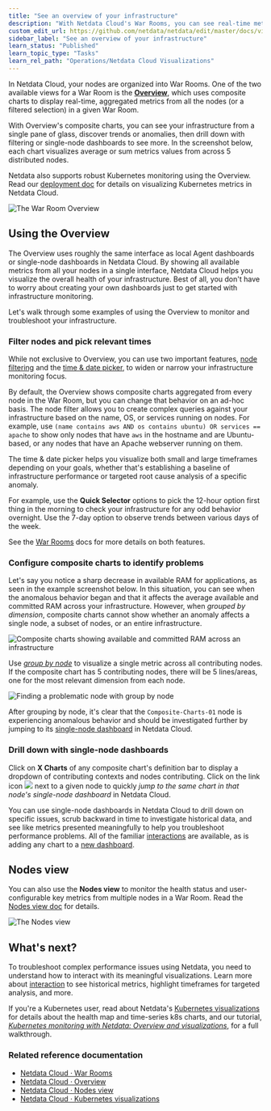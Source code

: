 ```yaml
---
title: "See an overview of your infrastructure"
description: "With Netdata Cloud's War Rooms, you can see real-time metrics, from any number of nodes in your infrastructure, in composite charts."
custom_edit_url: https://github.com/netdata/netdata/edit/master/docs/visualize/overview-infrastructure.md
sidebar_label: "See an overview of your infrastructure"
learn_status: "Published"
learn_topic_type: "Tasks"
learn_rel_path: "Operations/Netdata Cloud Visualizations"
---
```



In Netdata Cloud, your nodes are organized into War Rooms. One of the two available views for a War Room is the
[**Overview**](/docs/nightly/operations/visualizations/home-overview-and-single-node-view), which uses composite charts to display
real-time, aggregated metrics from all the nodes (or a filtered selection) in a given War Room.

With Overview's composite charts, you can see your infrastructure from a single pane of glass, discover trends or
anomalies, then drill down with filtering or single-node dashboards to see more. In the screenshot below,
each chart visualizes average or sum metrics values from across 5 distributed nodes.

Netdata also supports robust Kubernetes monitoring using the Overview. Read our [deployment
doc](/docs/nightly/installation/install-netdata-on-kubernetes) for details on visualizing Kubernetes metrics in Netdata Cloud.

![The War Room
Overview](https://user-images.githubusercontent.com/1153921/108732681-09791980-74eb-11eb-9ba2-98cb1b6608de.png)

## Using the Overview

The Overview uses roughly the same interface as local Agent dashboards or single-node dashboards in Netdata Cloud. By
showing all available metrics from all your nodes in a single interface, Netdata Cloud helps you visualize the overall
health of your infrastructure. Best of all, you don't have to worry about creating your own dashboards just to get
started with infrastructure monitoring.

Let's walk through some examples of using the Overview to monitor and troubleshoot your infrastructure.

### Filter nodes and pick relevant times

While not exclusive to Overview, you can use two important features, [node
filtering](/docs/nightly/operations/war-rooms#node-filter) and the [time &amp; date
picker](/docs/nightly/operations/war-rooms#time--date-picker), to widen or narrow your infrastructure
monitoring focus.

By default, the Overview shows composite charts aggregated from every node in the War Room, but you can change that
behavior on an ad-hoc basis. The node filter allows you to create complex queries against your infrastructure based on
the name, OS, or services running on nodes. For example, use `(name contains aws AND os contains ubuntu) OR services ==
apache` to show only nodes that have `aws` in the hostname and are Ubuntu-based, or any nodes that have an Apache
webserver running on them.

The time &amp; date picker helps you visualize both small and large timeframes depending on your goals, whether that's
establishing a baseline of infrastructure performance or targeted root cause analysis of a specific anomaly.

For example, use the **Quick Selector** options to pick the 12-hour option first thing in the morning to check your
infrastructure for any odd behavior overnight. Use the 7-day option to observe trends between various days of the week.

See the [War Rooms](/docs/nightly/operations/war-rooms) docs for more details on both features.

### Configure composite charts to identify problems

Let's say you notice a sharp decrease in available RAM for applications, as seen in the example screenshot below. In
this situation, you can see when the anomalous behavior began and that it affects the average available and committed
RAM across your infrastructure. However, when _grouped by dimension_, composite charts cannot show whether an anomaly
affects a single node, a subset of nodes, or an entire infrastructure.

![Composite charts showing available and committed RAM across an
infrastructure](https://user-images.githubusercontent.com/1153921/99314892-0bae4680-281f-11eb-823e-071a1da25dc7.png)

Use [_group by node_](/docs/nightly/operations/visualizations/home-overview-and-single-node-view#group-by-dimension-or-node) to visualize
a single metric across all contributing nodes. If the composite chart has 5 contributing nodes, there will be 5
lines/areas, one for the most relevant dimension from each node.

![Finding a problematic node with group by
node](https://user-images.githubusercontent.com/1153921/99315558-0e5d6b80-2820-11eb-91e9-9c46bc4c7298.gif)

After grouping by node, it's clear that the `Composite-Charts-01` node is experiencing anomalous behavior and should be
investigated further by jumping to its [single-node dashboard](#drill-down-with-single-node-dashboards) in Netdata
Cloud.

### Drill down with single-node dashboards

Click on **X Charts** of any composite chart's definition bar to display a dropdown of contributing contexts and nodes
contributing. Click on the link icon <img class="img__inline img__inline--link"
src="https://user-images.githubusercontent.com/1153921/95762109-1d219300-0c62-11eb-8daa-9ba509a8e71c.png" /> next to a
given node to quickly _jump to the same chart in that node's single-node dashboard_ in Netdata Cloud.

You can use single-node dashboards in Netdata Cloud to drill down on specific issues, scrub backward in time to
investigate historical data, and see like metrics presented meaningfully to help you troubleshoot performance problems.
All of the familiar [interactions](/docs/nightly/operations/netdata-cloud-visualizations/interact-with-dashboards-and-charts) are available, as is adding any chart
to a [new dashboard](/docs/nightly/operations/netdata-cloud-visualizations/create-new-dashboards).

## Nodes view

You can also use the **Nodes view** to monitor the health status and user-configurable key metrics from multiple nodes
in a War Room. Read the [Nodes view doc](/docs/nightly/operations/visualizations/nodes-view) for details.

![The Nodes view](https://user-images.githubusercontent.com/1153921/108733066-5fe65800-74eb-11eb-98e0-abaccd36deaf.png)

## What's next?

To troubleshoot complex performance issues using Netdata, you need to understand how to interact with its meaningful
visualizations. Learn more about [interaction](/docs/nightly/operations/netdata-cloud-visualizations/interact-with-dashboards-and-charts) to see historical metrics,
highlight timeframes for targeted analysis, and more.

If you're a Kubernetes user, read about Netdata's [Kubernetes
visualizations](/docs/nightly/operations/visualizations/kubernetes-visualizations) for details about the health map and
time-series k8s charts, and our tutorial, [_Kubernetes monitoring with Netdata: Overview and
visualizations_](/docs/nightly/miscellaneous/kubernetes-monitoring-with-netdata:-overview-and-visualizations), for a full walkthrough.

### Related reference documentation

- [Netdata Cloud · War Rooms](/docs/nightly/operations/war-rooms)
- [Netdata Cloud · Overview](/docs/nightly/operations/visualizations/home-overview-and-single-node-view)
- [Netdata Cloud · Nodes view](/docs/nightly/operations/visualizations/nodes-view)
- [Netdata Cloud · Kubernetes visualizations](/docs/nightly/operations/visualizations/kubernetes-visualizations)


